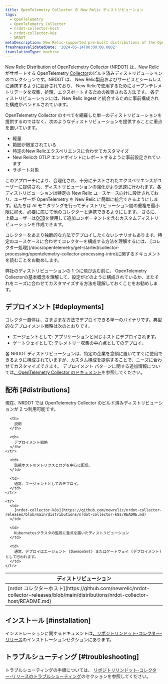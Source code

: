 ```yaml
---
title: OpenTelemetry Collector の New Relic ディストリビューション
tags:
  - OpenTelemetry
  - OpenTelemetry Collector
  - nrdot-collector-host
  - nrdot-collector-k8s
  - NRDOT
metaDescription: New Relic-supported pre-built distributions of the OpenTelemetry Collector
freshnessValidatedDate: '2024-05-14T00:00:00.000Z'
translationType: machine
---
```


New Relic Distribution of OpenTelemetry Collector (NRDOT) は、New Relic がサポートする OpenTelemetry [Collector](https://opentelemetry.io/docs/collector/)のビルド済みディストリビューションのコレクションです。NRDOT は、 New Relic製品およびサービスとシームレスに連携するように設計されており、 New Relicで使用するためにオープンテレメトリデータを収集、処理、エクスポートするための推奨される方法です。 各ディストリビューションには、New Relic ingest と統合するために事前構成された構成がバンドルされています。

OpenTelemetry Collector のすべてを網羅した単一のディストリビューションを提供するのではなく、次のようなディストリビューションを提供することに重点を置いています。

* 軽量
* 範囲が限定されている
* 特定のNew Relicエクスペリエンスに合わせてカスタマイズ
* New Relicの OTLP エンドポイントにレポートするように事前設定されています
* サポート対象

このアプローチにより、合理化され、十分にテストされたエクスペリエンスがユーザーに提供され、ディストリビューションの強化がより迅速に行われます。各ディストリビューションは特定の New Relic ユースケース向けに設計されており、ユーザーが OpenTelemetry を New Relic に簡単に統合できるようにします。私たちは AI モニタリングを行ってディストリビューション間の重複を最小限に抑え、必要に応じて他のコレクターと連携できるようにします。 さらに、上級ユーザーは[OCB](https://opentelemetry.io/docs/collector/custom-collector/)を使用して追加コンポーネントを含むカスタムディストリビューションを作成できます。

<Callout variant="tip">
  コレクターをあまり独断的な方法でデプロイしたくないシナリオもあります。特定のユースケースに合わせてコレクターを構成する方法を理解するには、 [コレクター処理](/docs/opentelemetry/get-started/collector-processing/opentelemetry-collector-processing-intro)に関するドキュメントを読むことをお勧めします。
</Callout>

弊社のディストリビューションの 1 つに飛び込む前に、 OpenTelemetry Collectorの基本概念を理解して、設定がどのように構成されているか、またそれをニーズに合わせてカスタマイズする方法を理解しておくことをお勧めします。

## デプロイメント [#deployments]

コレクター自体は、さまざまな方法でデプロイできる単一のバイナリです。典型的なデプロイメント戦略は次のとおりです。

* エージェントとして: アプリケーションと同じホストにデプロイされます。
* ゲートウェイとして: テレメトリー収集の中心点としてのデプロイ。

各 NRDOT ディストリビューションは、特定の企業を念頭に置いてすぐに使用できるように構成されていますが、カスタム構成を提供することで、ニーズに合わせてカスタマイズできます。 デプロイメント パターンに関する追加情報については[、OpenTelemetry Collector のドキュメント](https://opentelemetry.io/docs/collector/deployment/)を参照してください。

## 配布 [#distributions]

現在、NRDOT では OpenTelemetry Collector のビルド済みディストリビューションが 2 つ利用可能です。

<table>
  <thead>
    <tr>
      <th style={{ width: "250px" }}>
        ディストリビューション
      </th>

      <th>
        説明
      </th>

      <th>
        デプロイメント戦略
      </th>
    </tr>
  </thead>

  <tbody>
    <tr>
      <td>
        [nrdot コレクターホスト](https://github.com/newrelic/nrdot-collector-releases/blob/main/distributions/nrdot-collector-host/README.md)
      </td>

      <td>
        監視ホストのメトリクスとログを中心に配信。
      </td>

      <td>
        通常、エージェントとしてのデプロイ。
      </td>
    </tr>

    <tr>
      <td>
        [nrdot-collector-k8s](https://github.com/newrelic/nrdot-collector-releases/blob/main/distributions/nrdot-collector-k8s/README.md)
      </td>

      <td>
        Kubernetesクラスタの監視に重点を置いたディストリビューション
      </td>

      <td>
        通常、デプロイはエージェント (DaemonSet) またはゲートウェイ (デプロイメント) として行われます。
      </td>
    </tr>
  </tbody>
</table>

## インストール [#installation]

インストレーションに関するドキュメントは[、リポジトリンドット-コレクター-リリース](https://github.com/newrelic/nrdot-collector-releases/blob/main/distributions/README.md#installation)のインストレーションセクションにあります。

## トラブルシューティング [#troubleshooting]

トラブルシューティングの手順については、 [リポジトリリンドット-コレクター-リリースのトラブルシューティング](https://github.com/newrelic/nrdot-collector-releases/blob/main/distributions/TROUBLESHOOTING.md)のセクションを参照してください。